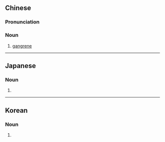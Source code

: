 {{also|坏疽}}
==Chinese==
{{zh-forms|s=坏疽}}
{{wikipedia|lang=zh}}

===Pronunciation===
{{zh-pron
|m=huàijū
|c=waai6 zeoi1
|cat=n
}}

===Noun===
{{zh-noun}}

# [[gangrene]]

----

==Japanese==
{{ja-kanjitab|え|そ|yomi=o}}

===Noun===
{{ja-noun|shin=壊疽|えそ}}

# {{kyujitai spelling of|壊疽|lang=ja}}

----

==Korean==
{{ko-hanjatab}}

===Noun===
{{ko-noun|hangeul=회저}}

# {{hanja form of|회저|[[gangrene]]}}